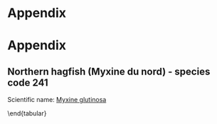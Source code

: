 # Appendix
<!-- This page has been automatically generated: do not edit by hand -->

# Appendix
<!-- This page has been automatically generated: do not edit by hand -->

## Northern hagfish (Myxine du nord) - species code 241 {#sec:241} 

Scientific name: [Myxine glutinosa](http://www.marinespecies.org/aphia.php?p=taxdetails&id=101170) 
 \newline
\begin{minipage}{0.9\textwidth}
 \begin{tabular}{ccc}
\includegraphics[width=1.8in]{../Figures-Actual/SS241IDWMap-abundance.pdf} \\
\end{tabular} 
\captionof{figure}{to be edited for Northern hagfish.}
\end{minipage} 

\end{tabular}
\clearpage

